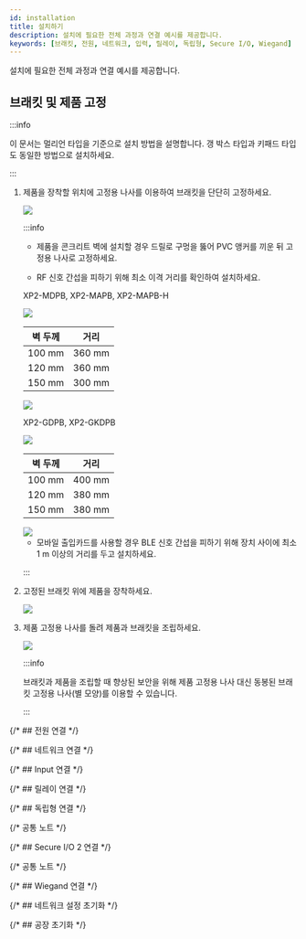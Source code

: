 ```yaml
---
id: installation
title: 설치하기
description: 설치에 필요한 전체 과정과 연결 예시를 제공합니다.
keywords: [브래킷, 전원, 네트워크, 입력, 릴레이, 독립형, Secure I/O, Wiegand]
---
```


설치에 필요한 전체 과정과 연결 예시를 제공합니다.

## 브래킷 및 제품 고정

:::info

이 문서는 멀리언 타입을 기준으로 설치 방법을 설명합니다. 갱 박스 타입과 키패드 타입도 동일한 방법으로 설치하세요.

:::

1. 제품을 장착할 위치에 고정용 나사를 이용하여 브래킷을 단단히 고정하세요.

    <Image src='/img/device/installation-device1-xpd2.svg' className='none' width={300} alone />

    :::info

    * 제품을 콘크리트 벽에 설치할 경우 드릴로 구멍을 뚫어 PVC 앵커를 끼운 뒤 고정용 나사로 고정하세요.

    * RF 신호 간섭을 피하기 위해 최소 이격 거리를 확인하여 설치하세요.

    <Badge only>XP2-MDPB, XP2-MAPB, XP2-MAPB-H</Badge>

    <Columns>
    <Column className='text--center'>

    <Image src='/img/device/installation-wall1-xpd2-mdb.png' className='none' width={300} />

    <div className='overflow-x'>

    | 벽 두께 | 거리 |
    | :--: | :--: |
    | 100 mm | 360 mm |
    | 120 mm | 360 mm |
    | 150 mm | 300 mm |

    </div>

    </Column>

    <Column className='text--center'>
    
    <Image src='/img/device/installation-wall2-xpd2-mdb.png' className='none' width={300} />

    </Column>
    </Columns>

    <Badge only>XP2-GDPB, XP2-GKDPB</Badge>

    <Columns>
    <Column className='text--center'>

    <Image src='/img/device/installation-wall1-xpd2-gdb.png' className='none' width={300} />

    <div className='overflow-x'>

    | 벽 두께 | 거리 |
    | :--: | :--: |
    | 100 mm | 400 mm |
    | 120 mm | 380 mm |
    | 150 mm | 380 mm |

    </div>

    </Column>

    <Column className='text--center'>
    
    <Image src='/img/device/installation-wall2-xpd2-gdb.png' className='none' width={300} />

    </Column>
    </Columns>

    * 모바일 출입카드를 사용할 경우 BLE 신호 간섭을 피하기 위해 장치 사이에 최소 1 m 이상의 거리를 두고 설치하세요.

    :::

1. 고정된 브래킷 위에 제품을 장착하세요.

    <Image src='/img/device/installation-device2-xpd2.svg' className='none' width={250} alone />

1. 제품 고정용 나사를 돌려 제품과 브래킷을 조립하세요.

    <Image src='/img/device/installation-device3-xpd2.svg' className='none' width={250} alone />

    :::info

    브래킷과 제품을 조립할 때 향상된 보안을 위해 제품 고정용 나사 대신 동봉된 브래킷 고정용 나사(별 모양)를 이용할 수 있습니다.

    :::

{/* ## 전원 연결 */}

<PowerConnection />

{/* ## 네트워크 연결 */}

<NetworkConnection />

{/* ## Input 연결 */}

<InputConnection />

{/* ## 릴레이 연결 */}

<RelayConnectioin />

{/* ## 독립형 연결 */}

<StandaloneConnection />

{/* 공통 노트 */}

<CommonNotes />

{/* ## Secure I/O 2 연결 */}

<SecureIOConnection />

{/* 공통 노트 */}
<CommonNotes />

{/* ## Wiegand 연결 */}

<WiegandConnection />

{/* ## 네트워크 설정 초기화 */}

<Resetnetwork />

{/* ## 공장 초기화 */}

<Factoryreset name='초록색' />